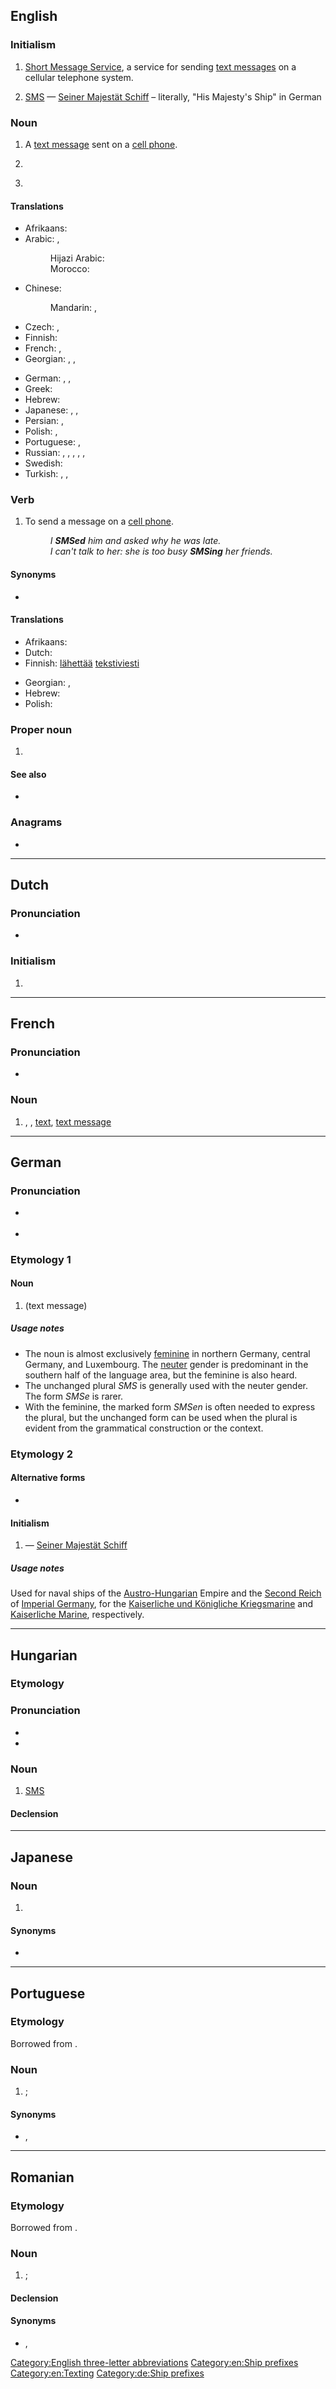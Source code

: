 {{also|sms|SMs|šms|sms'}}
==English==
{{wikipedia|dab=SMS (disambiguation)}}

===Initialism===
{{rfc-header|Initialism}}
{{head|en|initialism}}

# [[Short Message Service]], a service for sending [[text message]]s on a cellular telephone system.
# {{lb|en|military|nautical}} [[#German|SMS]] &mdash; [[Seiner Majestät Schiff]] &ndash; literally, "His Majesty's Ship" in German

===Noun===
{{en-noun|es}}

# A [[text message]] sent on a [[cell phone]].
# {{lb|en|numismatics}} {{initialism of|special mint set|lang=en}}
# {{lb|en|psychology}} {{initialism of|short man syndrome|lang=en}}

====Translations====
{{trans-top|a text message sent on a cell phone}}
* Afrikaans: {{t|af|SMS}}
* Arabic: {{t|ar|رِسَالَة|f}}, {{t|ar|رِسَالَة إِس إِم إِس|f|tr=risālat ʾes ʾem ʾes}}
*: Hijazi Arabic: {{t|acw|رِسالة|m|tr=risāla}}
*: Morocco: {{t|ary|ميساج|tr=mīsāž|sc=Arab}}
* Chinese:
*: Mandarin: {{t+|cmn|短信|tr=duǎnxìn|sc=Hani}}, {{t+|cmn|SMS|tr=es-em-es}}
* Czech: {{t+|cs|esemeska|f}}, {{t|cs|textovka|f}}
* Finnish: {{t+|fi|tekstiviesti}}
* French: {{t+|fr|SMS|m}}, {{t+|fr|texto|m}}
* Georgian: {{t|ka|მოკლე ტექსტური შეტყობინება}}, {{t|ka|SMS შეტყობინება}}, {{t|ka|ეს-ემ-ესი}}
{{trans-mid}}
* German: {{t+|de|SMS|f|n}}, {{t|de|SMS-Nachricht|f}}, {{t|de|Textnachricht|f}}
* Greek: {{t+|el|μήνυμα|n}}
* Hebrew: {{t+|he|סמס}}
* Japanese: {{t+|ja|伝言|tr=でんごん, dengon}}, {{t|ja|エス・エム・エス|tr=esu-emu-esu}}, {{t|ja|ＳＭＳ|tr=esu-emu-esu}}
* Persian: {{t|fa|اس ام اس|tr=es-em-es|sc=fa-Arab}}, {{t|fa|مسج|tr=mesej|sc=fa-Arab}}
* Polish: {{t+|pl|SMS|m-in}}, {{t+|pl|esemes|m-an}}
* Portuguese: {{t|pt|[[mensagem]] [[de]] [[texto]]|f}}, {{t+|pt|SMS|m}}
* Russian: {{t+|ru|SMS|m}}, {{t|ru|эс-эм-э́с|m}}, {{qualifier|colloquial}} {{t+|ru|эсэмэ́ска|f}}, {{t+|ru|сообще́ние|n}}, {{qualifier|slang}} {{t+|ru|ме́сседж|m}} <!--gramota.ru -->, {{t+|ru|СМС|m}}
* Swedish: {{t+|sv|sms}}
* Turkish: {{t+|tr|SMS}}, {{t+|tr|mesaj}}, {{t|tr|kısa mesaj}}
{{trans-bottom}}

===Verb===
{{en-verb|es}}

# To send a message on a [[cell phone]].
#: ''I '''SMSed''' him and asked why he was late.''
#: ''I can't talk to her: she is too busy '''SMSing''' her friends.''

====Synonyms====
* {{l|en|text}}

====Translations====
{{trans-top|to send a message on a cell phone}}
* Afrikaans: {{t|af|SMS}}
* Dutch: {{t+|nl|sms'en}}
* Finnish: [[lähettää]] [[tekstiviesti]]
{{trans-mid}}
* Georgian: {{t|ka|შეტყობინების გაგზავნა}}, {{t|ka|დამესიჯება}} {{qualifier|colloquial}}
* Hebrew: {{t+|he|סימס|tr=simés|sc=Hebr}}
* Polish: {{t|pl|esemesować}}
{{trans-bottom}}

===Proper noun===
{{en-proper noun}}

# {{lb|en|video games}} {{initialism of|{{w|Sega Masters System}}|lang=en}}

====See also====
* {{l|en|Appendix:Glossary of textspeak}}

===Anagrams===
* {{anagrams|en|MSS|MSS.|Mss|Mss.|SSM|mss|mss.}}

[[Category:English three-letter abbreviations]]
[[Category:en:Ship prefixes]]
[[Category:en:Texting]]

----

==Dutch==

===Pronunciation===
* {{audio|Nl-SMS.ogg|Audio|lang=nl}}

===Initialism===
{{rfc-header|Initialism}}
{{head|nl|misspelling}}

# {{misspelling of|sms|lang=nl}}

----

==French==

===Pronunciation===
* {{fr-IPA|èss-èm-èss}}

===Noun===
{{fr-noun|m|SMS}}

# {{l|en|SMS}}, , [[text]], [[text message]]

----

==German==

===Pronunciation===
* {{IPA|/ˌɛsʔɛmˈʔɛs/|lang=de}} {{a|official standard}}
* {{IPA|/ˌɛsɛˈmɛs/|/-se-/|/-zɛ-/|/-ze-/|lang=de}} {{a|common speech, for Etymology 1}}

===Etymology 1===

====Noun====
{{de-noun|f|g2=n|SMS|SMS|pl2=SMSen|pl3=SMSe}}

# {{l|en|SMS}} (text message)

=====Usage notes=====
* The noun is almost exclusively [[feminine]] in northern Germany, central Germany, and Luxembourg. The [[neuter]] gender is predominant in the southern half of the language area, but the feminine is also heard.
* The unchanged plural ''SMS'' is generally used with the neuter gender. The form ''SMSe'' is rarer.
* With the feminine, the marked form ''SMSen'' is often needed to express the plural, but the unchanged form can be used when the plural is evident from the grammatical construction or the context.

===Etymology 2===

====Alternative forms====
* {{l|de|S. M. S.}}

====Initialism====
{{rfc-header|Initialism}}
{{head|de|initialism}}

# {{lb|de|nautical|military}} {{l|en|SMS}} &mdash; [[Seiner Majestät Schiff]] {{gloss|His Majesty's Ship}}

=====Usage notes=====
Used for naval ships of the [[Austro-Hungarian]] Empire and the [[Second Reich]] of [[Imperial Germany]], for the [[Kaiserliche und Königliche Kriegsmarine]] and [[Kaiserliche Marine]], respectively.

[[Category:de:Ship prefixes]]

----

==Hungarian==

===Etymology===
{{initialism of|Short Message Service|lang=hu}}

===Pronunciation===
* {{hu-IPA|esemes}}
* {{audio|Hu-SMS.ogg|Audio|lang=hu}}

===Noun===
{{hu-noun|-ek}}

# [[SMS#English|SMS]] {{gloss|a service for sending text messages on a cellular telephone system}}

====Declension====
{{hu-infl-nom|SMS-e|e|-|esm_sg=y|esm_pl=y|v=s}}{{hu-pos-etek|SMS-||ei}}

----

==Japanese==

===Noun===
{{ja-noun|エス-エム-エス}}

# {{l|en|SMS}}

====Synonyms====
* {{ja-r|伝言|でんごん}}

----

==Portuguese==

===Etymology===
Borrowed from {{bor|pt|en|SMS}}.

===Noun===
{{pt-noun|m|SMS}}

# {{l|en|SMS}}; {{l|en|text message}} {{gloss|a text message sent on a cell phone}}

====Synonyms====
* {{l|pt|mensagem de texto}}, {{l|pt|torpedo}}

{{topics|pt|Mobile phones}}

----

==Romanian==

===Etymology===
Borrowed from {{bor|ro|en|SMS}}.

===Noun===
{{ro-noun|n|SMS-uri}}

# {{l|en|SMS}}; {{l|en|text message}} {{gloss|a text message sent on a cell phone}}

====Declension====
{{ro-noun-n-uri|hyphen=1}}

====Synonyms====
* {{l|ro|mesaj SMS}}, {{l|ro|mesaj scurt}} {{attention|ro|please check}}
